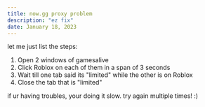 ```yaml
---
title: now.gg proxy problem
description: "ez fix"
date: January 18, 2023
---
```

let me just list the steps:

1. Open 2 windows of gamesalive
2. Click Roblox on each of them in a span of 3 seconds
3. Wait till one tab said its "limited" while the other is on Roblox
4. Close the tab that is "limited"

if ur having troubles, your doing it slow. try again multiple times! :)